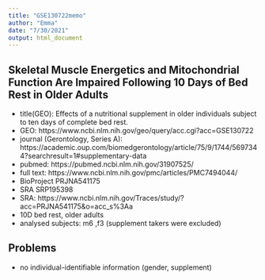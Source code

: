 ```yaml
---
title: "GSE130722memo"
author: "Emma"
date: "7/30/2021"
output: html_document
---
```


## Skeletal Muscle Energetics and Mitochondrial Function Are Impaired Following 10 Days of Bed Rest in Older Adults  

- title(GEO): Effects of a nutritional supplement in older individuals subject to ten days of complete bed rest.
- GEO: https://www.ncbi.nlm.nih.gov/geo/query/acc.cgi?acc=GSE130722
- journal (Gerontology, Series A): https://academic.oup.com/biomedgerontology/article/75/9/1744/5697344?searchresult=1#supplementary-data
- pubmed: https://pubmed.ncbi.nlm.nih.gov/31907525/
- full text: https://www.ncbi.nlm.nih.gov/pmc/articles/PMC7494044/
- BioProject PRJNA541175
- SRA SRP195398
- SRA: https://www.ncbi.nlm.nih.gov/Traces/study/?acc=PRJNA541175&o=acc_s%3Aa
- 10D bed rest, older adults
- analysed subjects: m6 ,f3 (supplement takers were excluded)


## Problems

- no individual-identifiable information (gender, supplement)

